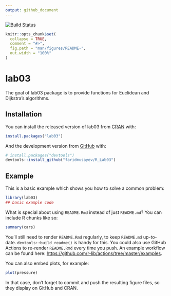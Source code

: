 ```yaml
---
output: github_document
---
```


[![Build Status](https://app.travis-ci.com/faridmusayev/R_Lab03.svg?branch=master)](https://app.travis-ci.com/faridmusayev/R_Lab03)

<!-- README.md is generated from README.Rmd. Please edit that file -->

```r
knitr::opts_chunk$set(
  collapse = TRUE,
  comment = "#>",
  fig.path = "man/figures/README-",
  out.width = "100%"
)
```

# lab03

<!-- badges: start -->
<!-- badges: end -->

The goal of lab03 package is to provide functions for Euclidean and Dijkstra's algorithms.

## Installation

You can install the released version of lab03 from [CRAN](https://CRAN.R-project.org) with:

``` r
install.packages("lab03")
```

And the development version from [GitHub](https://github.com/) with:

``` r
# install.packages("devtools")
devtools::install_github("faridmusayev/R_Lab03")
```
## Example

This is a basic example which shows you how to solve a common problem:

```r
library(lab03)
## basic example code
```

What is special about using `README.Rmd` instead of just `README.md`? You can include R chunks like so:

```r
summary(cars)
```

You'll still need to render `README.Rmd` regularly, to keep `README.md` up-to-date. `devtools::build_readme()` is handy for this. You could also use GitHub Actions to re-render `README.Rmd` every time you push. An example workflow can be found here: <https://github.com/r-lib/actions/tree/master/examples>.

You can also embed plots, for example:

```r
plot(pressure)
```

In that case, don't forget to commit and push the resulting figure files, so they display on GitHub and CRAN.

